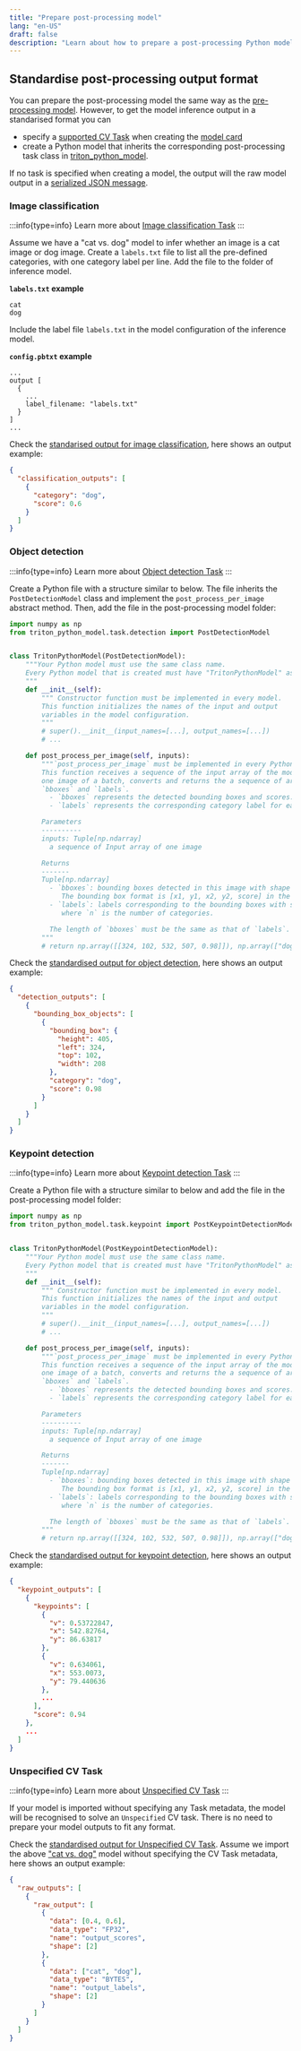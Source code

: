 ```yaml
---
title: "Prepare post-processing model"
lang: "en-US"
draft: false
description: "Learn about how to prepare a post-processing Python model for the open-source visual data ETL tool VDP https://github.com/instill-ai/vdp"
---
```


## Standardise post-processing output format

You can prepare the post-processing model the same way as the [pre-processing model](pre-processing). However, to get the model inference output in a standarised format you can

- specify a [supported CV Task](/docs/core-concepts/cv-task) when creating the [model card](model-card)
- create a Python model that inherits the corresponding post-processing task class in [triton_python_model](https://github.com/instill-ai/triton-python-model).

If no task is specified when creating a model, the output will the raw model output in a [serialized JSON message](/docs/core-concepts/cv-task#how-to-standardise).

### Image classification

:::info{type=info}
Learn more about [Image classification Task](/docs/core-concepts/cv-task#image-classification)
:::

Assume we have a "cat vs. dog" model to infer whether an image is a cat image or dog image. Create a `labels.txt` file to list all the pre-defined categories, with one category label per line. Add the file to the folder of inference model.

**`labels.txt` example**

```
cat
dog
```

Include the label file `labels.txt` in the model configuration of the inference model.

**`config.pbtxt` example**

```
...
output [
  {
    ...
    label_filename: "labels.txt"
  }
]
...
```

Check the [standarised output for image classification](/docs/core-concepts/cv-task#image-classification), here shows an output example:

```json
{
  "classification_outputs": [
    {
      "category": "dog",
      "score": 0.6
    }
  ]
}
```

### Object detection

:::info{type=info}
Learn more about [Object detection Task](/docs/core-concepts/cv-task#object-detection)
:::

Create a Python file with a structure similar to below. The file inherits the `PostDetectionModel` class and implement the `post_process_per_image` abstract method.
Then, add the file in the post-processing model folder:

```python model.py
import numpy as np
from triton_python_model.task.detection import PostDetectionModel


class TritonPythonModel(PostDetectionModel):
    """Your Python model must use the same class name.
    Every Python model that is created must have "TritonPythonModel" as the class name.
    """
    def __init__(self):
        """ Constructor function must be implemented in every model.
        This function initializes the names of the input and output
        variables in the model configuration.
        """
        # super().__init__(input_names=[...], output_names=[...])
        # ...

    def post_process_per_image(self, inputs):
        """`post_process_per_image` must be implemented in every Python model.
        This function receives a sequence of the input array of the model for
        one image of a batch, converts and returns the a sequence of array
        `bboxes` and `labels`.
          - `bboxes` represents the detected bounding boxes and scores.
          - `labels` represents the corresponding category label for each bounding box.

        Parameters
        ----------
        inputs: Tuple[np.ndarray]
          a sequence of Input array of one image

        Returns
        -------
        Tuple[np.ndarray]
          - `bboxes`: bounding boxes detected in this image with shape (n,5) or (0,).
             The bounding box format is [x1, y1, x2, y2, score] in the image.
          - `labels`: labels corresponding to the bounding boxes with shape (n,) or (0,),
             where `n` is the number of categories.

          The length of `bboxes` must be the same as that of `labels`.
        """
        # return np.array([[324, 102, 532, 507, 0.98]]), np.array(["dog"]) # Dummy detection example

```

Check the [standardised output for object detection](/docs/core-concepts/cv-task#object-detection), here shows an output example:

```json
{
  "detection_outputs": [
    {
      "bounding_box_objects": [
        {
          "bounding_box": {
            "height": 405,
            "left": 324,
            "top": 102,
            "width": 208
          },
          "category": "dog",
          "score": 0.98
        }
      ]
    }
  ]
}
```

### Keypoint detection

:::info{type=info}
Learn more about [Keypoint detection Task](/docs/core-concepts/cv-task#keypoint-detection)
:::

Create a Python file with a structure similar to below and add the file in the post-processing model folder:

```python model.py
import numpy as np
from triton_python_model.task.keypoint import PostKeypointDetectionModel


class TritonPythonModel(PostKeypointDetectionModel):
    """Your Python model must use the same class name.
    Every Python model that is created must have "TritonPythonModel" as the class name.
    """
    def __init__(self):
        """ Constructor function must be implemented in every model.
        This function initializes the names of the input and output
        variables in the model configuration.
        """
        # super().__init__(input_names=[...], output_names=[...])
        # ...

    def post_process_per_image(self, inputs):
        """`post_process_per_image` must be implemented in every Python model.
        This function receives a sequence of the input array of the model for
        one image of a batch, converts and returns the a sequence of array
        `bboxes` and `labels`.
          - `bboxes` represents the detected bounding boxes and scores.
          - `labels` represents the corresponding category label for each bounding box.

        Parameters
        ----------
        inputs: Tuple[np.ndarray]
          a sequence of Input array of one image

        Returns
        -------
        Tuple[np.ndarray]
          - `bboxes`: bounding boxes detected in this image with shape (n,5) or (0,).
             The bounding box format is [x1, y1, x2, y2, score] in the image.
          - `labels`: labels corresponding to the bounding boxes with shape (n,) or (0,),
             where `n` is the number of categories.

          The length of `bboxes` must be the same as that of `labels`.
        """
        # return np.array([[324, 102, 532, 507, 0.98]]), np.array(["dog"]) # Dummy detection example

```

Check the [standardised output for keypoint detection](/docs/core-concepts/cv-task#keypoint-detection), here shows an output example:

```json
{
  "keypoint_outputs": [
    {
      "keypoints": [
        {
          "v": 0.53722847,
          "x": 542.82764,
          "y": 86.63817
        },
        {
          "v": 0.634061,
          "x": 553.0073,
          "y": 79.440636
        },
        ...
      ],
      "score": 0.94
    },
    ...
  ]
}
```

### Unspecified CV Task

:::info{type=info}
Learn more about [Unspecified CV Task](/docs/core-concepts/cv-task#what-if-my-task-is-not-standardised-by-by-vdp-yet)
:::

If your model is imported without specifying any Task metadata, the model will be recognised to solve an `Unspecified` CV task.
There is no need to prepare your model outputs to fit any format.

Check the [standardised output for Unspecified CV Task](/docs/core-concepts/cv-task#what-if-my-task-is-not-standardised-by-by-vdp-yet).
Assume we import the above ["cat vs. dog"](#image-classification) model without specifying the CV Task metadata, here shows an output example:

```json
{
  "raw_outputs": [
    {
      "raw_output": [
        {
          "data": [0.4, 0.6],
          "data_type": "FP32",
          "name": "output_scores",
          "shape": [2]
        },
        {
          "data": ["cat", "dog"],
          "data_type": "BYTES",
          "name": "output_labels",
          "shape": [2]
        }
      ]
    }
  ]
}
```
